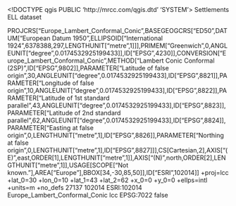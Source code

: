 <!DOCTYPE qgis PUBLIC 'http://mrcc.com/qgis.dtd' 'SYSTEM'>
<qgis version="3.32.3-Lima">
  <identifier>Settlements</identifier>
  <parentidentifier></parentidentifier>
  <language>ELL</language>
  <type>dataset</type>
  <title>Settlements</title>
  <abstract></abstract>
  <links/>
  <dates/>
  <fees></fees>
  <encoding></encoding>
  <crs>
    <spatialrefsys nativeFormat="Wkt">
      <wkt>PROJCRS["Europe_Lambert_Conformal_Conic",BASEGEOGCRS["ED50",DATUM["European Datum 1950",ELLIPSOID["International 1924",6378388,297,LENGTHUNIT["metre",1]]],PRIMEM["Greenwich",0,ANGLEUNIT["degree",0.0174532925199433]],ID["EPSG",4230]],CONVERSION["Europe_Lambert_Conformal_Conic",METHOD["Lambert Conic Conformal (2SP)",ID["EPSG",9802]],PARAMETER["Latitude of false origin",30,ANGLEUNIT["degree",0.0174532925199433],ID["EPSG",8821]],PARAMETER["Longitude of false origin",10,ANGLEUNIT["degree",0.0174532925199433],ID["EPSG",8822]],PARAMETER["Latitude of 1st standard parallel",43,ANGLEUNIT["degree",0.0174532925199433],ID["EPSG",8823]],PARAMETER["Latitude of 2nd standard parallel",62,ANGLEUNIT["degree",0.0174532925199433],ID["EPSG",8824]],PARAMETER["Easting at false origin",0,LENGTHUNIT["metre",1],ID["EPSG",8826]],PARAMETER["Northing at false origin",0,LENGTHUNIT["metre",1],ID["EPSG",8827]]],CS[Cartesian,2],AXIS["(E)",east,ORDER[1],LENGTHUNIT["metre",1]],AXIS["(N)",north,ORDER[2],LENGTHUNIT["metre",1]],USAGE[SCOPE["Not known."],AREA["Europe"],BBOX[34,-30,85,50]],ID["ESRI",102014]]</wkt>
      <proj4>+proj=lcc +lat_0=30 +lon_0=10 +lat_1=43 +lat_2=62 +x_0=0 +y_0=0 +ellps=intl +units=m +no_defs</proj4>
      <srsid>27137</srsid>
      <srid>102014</srid>
      <authid>ESRI:102014</authid>
      <description>Europe_Lambert_Conformal_Conic</description>
      <projectionacronym>lcc</projectionacronym>
      <ellipsoidacronym>EPSG:7022</ellipsoidacronym>
      <geographicflag>false</geographicflag>
    </spatialrefsys>
  </crs>
  <extent/>
</qgis>
